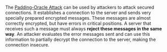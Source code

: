 The [[Padding-Oracle-Vulnerability/EN|Padding-Oracle Attack]] can be used by attackers to attack secured connections. It establishes a connection to the server and sends very specially prepared encrypted messages. These messages are almost correctly encrypted, but have errors in critical positions. A server that receives such a message must always '''reject these messages in the same way'''. An attacker evaluates the error messages sent and can use this information to partially decrypt the connection to the server, making the connection insecure.
